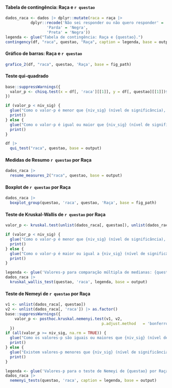 
#### Tabela de contingência: Raça e `r questao`

```r
dados_raca <- dados |> dplyr::mutate(raca = raça |>
           dplyr::recode('Não sei responder ou não quero responder' = 'Sem resposta',
                  'Parda' = 'Negra',
                  'Preta' = 'Negra'))
legenda <- glue("Tabela de contingência: Raça e {questao}.")
contingency(df, "raca", questao, "Raça", caption = legenda, base = output)
```

#### Gráfico de barras: Raça e `r questao`

```r
grafico_2(df, "raca", questao, 'Raça', base = fig_path)
```

#### Teste qui-quadrado

```r
base::suppressWarnings({
  valor_p <- chisq.test(x = df[, 'raca'][[1]], y = df[, questao][[1]])$p.value
})

if (valor_p < niv_sig) {
  glue("Como o valor-p é menor que {niv_sig} (nível de significância), rejeitamos a hipótese nula e temos evidência estatística que as duas variáveis estão associadas.") |>
  print()
} else {
  glue("Como o valor-p é igual ou maior que {niv_sig} (nível de significância), não rejeitamos a hipótese nula e não temos evidência estatística que as duas variáveis estão associadas.") |>
  print()
} 
```

```r
df |> 
  qui_test("raca", questao, base = output)
```

\cleardoublepage

#### Medidas de Resumo `r questao` por Raça


```r
dados_raca |> 
  resume_measures_2("raca", questao, base = output)
```

#### Boxplot de `r questao` por Raça 

```r
dados_raca |>
  boxplot_group(questao, 'raca', questao, 'Raça', base = fig_path)
```

#### Teste de Kruskal-Wallis de `r questao` por Raça


```r
valor_p <- kruskal.test(unlist(dados_raca[, questao]), unlist(dados_raca[, 'raca']))$p.value

if (valor_p < niv_sig) {
  glue("Como o valor-p é menor que {niv_sig} (nível de significância), rejeitamos a hipótese nula e as medianas de {questao} entre raças não são todas iguais.") |>
  print()
} else {
  glue("Como o valor-p é maior ou igual a {niv_sig} (nível de significância), não rejeitamos a hipótese nula e as medianas de {questao} entre raças  são todas  iguais.") |>
  print()
} 
```

```r
legenda <- glue('Valores-p para comparação múltipla de medianas: {questao} e Raça.')
dados_raca |> 
  kruskal_wallis_test(questao, 'raca', legenda, base = output)
```

#### Teste de Nemeyi de `r questao` por Raça

```r
v1 <- unlist(dados_raca[, questao])
v2 <- unlist(dados_raca[, 'raca']) |> as.factor()
base::suppressWarnings({
    valor_p <- posthoc.kruskal.nemenyi.test(v1, v2,
                                          p.adjust.method	= 'bonferroni')$p.value
  })
if (all(valor_p >= niv_sig, na.rm = TRUE)) {
  glue("Como os valores-p são iguais ou maiores que {niv_sig} (nível de significância), não rejeitamos a hipótese nula e as medianas de {questao} entre as raças são iguais.") |>
  print()
} else {
  glue("Existem valores-p menores que {niv_sig} (nível de significância), e para estes pares rejeitamos a hipótese nula e as medianas de {questao} entre estes pares de raças são diferentes.") |>
  print()
}
```



```r
legenda <- glue('Valores-p para o teste de Nemeyi de {questao} por Raça.')
dados_raca |> 
  nemenyi_tests(questao, 'raca', caption = legenda, base = output)
``` 